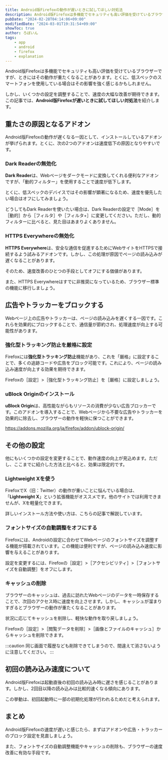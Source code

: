 ```yaml
---
title: Android版Firefoxの動作が遅いときに試してほしい対処法
description: Android版Firefoxは多機能でセキュリティも高い評価を受けているブラウザーですが、ときにはその動作が重たくなることがあります。この記事では、Android版Firefoxが遅いときに試してほしい対処法を紹介します。
pubDate: "2024-02-28T04:14:06+09:00"
modifiedDate: "2024-03-01T19:31:54+09:00"
showToc: true
author: ろぼいん
tags:
    - app
    - android
    - firefox
    - explanation
---
```



Android版Firefoxは多機能でセキュリティも高い評価を受けているブラウザーですが、ときにはその動作が重たくなることがあります。とくに、低スペックのスマートフォンを使用している場合はその影響を強く感じるかもしれません。

しかし、いくつかの設定を調整することで、速度の大幅な改善が期待できます。この記事では、**Android版Firefoxが遅いときに試してほしい対処法**を紹介します。

## 重たさの原因となるアドオン

Android版Firefoxの動作が遅くなる一因として、インストールしているアドオンが挙げられます。とくに、次の2つのアドオンは速度低下の原因となりやすいです。

### Dark Readerの無効化

**Dark Reader**は、Webページをダークモードに変換してくれる便利なアドオンですが、「動的フィルター」を使用することで速度が低下します。

とくに、低スペックのデバイスではその影響が顕著になるため、速度を優先したい場合はオフにしてみましょう。

どうしてもDark Readerを使いたい場合は、Dark Readerの設定で［Mode］を［動的］から［フィルタ］や［フィルタ+］に変更してください。ただし、動的フィルターに比べると、見た目はあまりよくありません。

### HTTPS Everywhereの無効化

**HTTPS Everywhere**は、安全な通信を促進するためにWebサイトをHTTPSで接続するよう試みるアドオンです。しかし、この処理が原因でページの読み込みが遅くなることがあります。

そのため、速度改善のひとつの手段としてオフにする価値があります。

また、HTTPS Everywhereはすでに非推奨になっているため、ブラウザー標準の機能に移行しましょう。

<ArticleCard link="/article/2022/08/12/https-everywhere-will-sunset/" />

## 広告やトラッカーをブロックする

Webページ上の広告やトラッカーは、ページの読み込みを遅くする一因です。これらを効果的にブロックすることで、通信量が節約され、処理速度が向上する可能性があります。

### 強化型トラッキング防止を厳格に設定

Firefoxには**強化型トラッキング防止**機能があり、これを「厳格」に設定することで、多くの追跡コードや広告をブロック可能です。これにより、ページの読み込み速度が向上する効果を期待できます。

Firefoxの［設定］>［強化型トラッキング防止］を［厳格］に設定しましょう。

### uBlock Originのインストール

**uBlock Origin**は、高性能ながらもリソースの消費が少ない広告ブロッカーです。このアドオンを導入することで、Webページから不要な広告やトラッカーを効果的に除去し、ブラウザーの動作を軽快に保つことができます。

https://addons.mozilla.org/ja/firefox/addon/ublock-origin/

## その他の設定

他にもいくつかの設定を変更することで、動作速度の向上が見込めます。ただし、ここまでに紹介した方法と比べると、効果は限定的です。

### Lightweight Xを使う

FirefoxでX（旧：Twitter）の動作が重いことに悩んでいる場合は、「**Lightweight X**」という拡張機能がオススメです。他のサイトでは利用できませんが、Xを軽量化できます。

詳しいインストール方法や使い方は、こちらの記事で解説しています。

<ArticleCard link="/article/2024/03/01/lightweight-x-formerly-twitter-for-firefox-for-android/" />

### フォントサイズの自動調整をオフにする

Firefoxには、Androidの設定に合わせてWebページのフォントサイズを調整する機能が搭載されています。この機能は便利ですが、ページの読み込み速度に影響を与えることがあります。

設定を変更するには、Firefoxの［設定］>［アクセシビリティ］>［フォントサイズを自動調整］をオフにします。

### キャッシュの削除

ブラウザーのキャッシュは、過去に訪れたWebページのデータを一時保存することで、次回のアクセス時に速度を向上させます。しかし、キャッシュが溜まりすぎるとブラウザーの動作が重たくなることがあります。

状況に応じてキャッシュを削除し、軽快な動作を取り戻しましょう。

Firefoxの［設定］>［閲覧データを削除］>［画像とファイルのキャッシュ］からキャッシュを削除できます。

:::caution
同じ画面で履歴なども削除できてしまうので、間違えて消さないように注意してください。
:::

## 初回の読み込み速度について

Android版Firefoxは起動直後の初回の読み込み時に遅さを感じることがあります。しかし、2回目以降の読み込みは比較的速くなる傾向にあります。

この挙動は、初回起動時に一部の初期化処理が行われるためだと考えられます。

## まとめ

Android版Firefoxの速度が遅いと感じたら、まずはアドオンや広告・トラッカーのブロック設定を見直しましょう。

また、フォントサイズの自動調整機能やキャッシュの削除も、ブラウザーの速度改善に有効な手段です。
